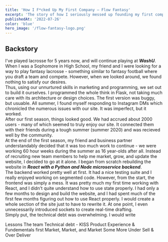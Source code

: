 ```yaml
---
title: 'How I F*cked Up My First Company – Flow Fantasy'
excerpt: 'The story of how I seriously messed up founding my first company and the lessons I learned.'
publishedAt: '2022-07-26'
color: 'blue'
hero_image: '/flow-fantasy-logo.png'
---
```


## Backstory

I've played lacrosse for 5 years now, and will continue playing at ***WashU***. When I was a Sophomore in High School, my friend and I were looking for a way to play fantasy lacrosse - something similar to fantasy football where you draft a team and compete. However, when we looked around, we found nothing to satisfy our desires.
<br />
Thus, using our unnurtured skills in marketing and programming, we set out to build it ourselves. I programmed the whole think in Flask, not taking much care with its architecture or design choices. The first version was buggy, but usuable. All summer, I found myself responding to Instagram DMs which chronicled the numerous issues with our site. It was imperfect, but it worked.
<br />
After our first season, things looked good. We had accrued about 2000 users - many of which seemed to truly enjoy our site. It connected them with their friends during a tough summer (summer 2020) and was recieved well by the community. 
<br />
At the end of the first season, my friend and business partner understandably decided that it was too much work to continue - we were working 60 hour weeks during the summer as 16 year-olds after all. Instead of recruiting new team members to help me market, grow, and update the website, I decided to go at it alone. I began from scratch rebuilding the website in ***React with a Python and Node microservice backend***. 
<br />
The backend worked pretty well at first. It had a nice testing suite and I really enjoyed working on segmented code. However, from the start, the frontend was simply a mess. It was pretty much my first time working with React, and I didn't quite understand how to use state properly. I had only a few months to design and build the website, and I had spent much of the first few months figuring out how to use React properly. I would create a whole section of the site just to have to rewrite it. At one point, I even unnecessarily introduced sockets to create real-time drafting.
<br />
Simply put, the technical debt was overwhelming. I would write 


Lessons
The team
Technical debt - KISS
Product Experience & Fundementals first
Market, Market, and Market Some More
Under Sell & Over Deliver